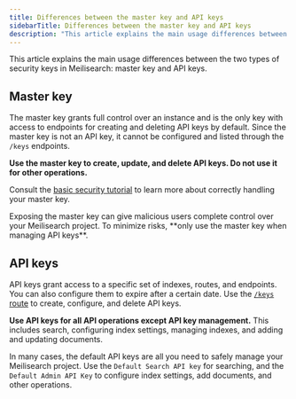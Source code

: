 ```yaml
---
title: Differences between the master key and API keys
sidebarTitle: Differences between the master key and API keys
description: "This article explains the main usage differences between the two types of security keys in Meilisearch: master key and API keys."
---
```


This article explains the main usage differences between the two types of security keys in Meilisearch: master key and API keys.

## Master key

The master key grants full control over an instance and is the only key with access to endpoints for creating and deleting API keys by default. Since the master key is not an API key, it cannot be configured and listed through the `/keys` endpoints.

**Use the master key to create, update, and delete API keys. Do not use it for other operations.**

Consult the [basic security tutorial](/learn/security/basic_security) to learn more about correctly handling your master key.

<Warning>
Exposing the master key can give malicious users complete control over your Meilisearch project. To minimize risks, **only use the master key when managing API keys**.
</Warning>

## API keys

API keys grant access to a specific set of indexes, routes, and endpoints. You can also configure them to expire after a certain date. Use the [`/keys` route](/reference/api/keys) to create, configure, and delete API keys.

**Use API keys for all API operations except API key management.** This includes search, configuring index settings, managing indexes, and adding and updating documents.

In many cases, the default API keys are all you need to safely manage your Meilisearch project. Use the `Default Search API key` for searching, and the `Default Admin API Key` to configure index settings, add documents, and other operations.

